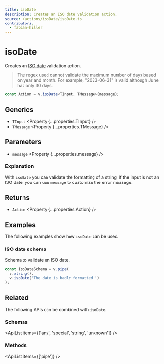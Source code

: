 ```yaml
---
title: isoDate
description: Creates an ISO date validation action.
source: /actions/isoDate/isoDate.ts
contributors:
  - fabian-hiller
---
```



# isoDate

Creates an [ISO date](https://en.wikipedia.org/wiki/ISO_8601) validation action.

> The regex used cannot validate the maximum number of days based on year and month. For example, "2023-06-31" is valid although June has only 30 days.

```ts
const Action = v.isoDate<TInput, TMessage>(message);
```

## Generics

- `TInput` <Property {...properties.TInput} />
- `TMessage` <Property {...properties.TMessage} />

## Parameters

- `message` <Property {...properties.message} />

### Explanation

With `isoDate` you can validate the formatting of a string. If the input is not an ISO date, you can use `message` to customize the error message.

## Returns

- `Action` <Property {...properties.Action} />

## Examples

The following examples show how `isoDate` can be used.

### ISO date schema

Schema to validate an ISO date.

```ts
const IsoDateSchema = v.pipe(
  v.string(),
  v.isoDate('The date is badly formatted.')
);
```

## Related

The following APIs can be combined with `isoDate`.

### Schemas

<ApiList items={['any', 'special', 'string', 'unknown']} />

### Methods

<ApiList items={['pipe']} />
